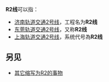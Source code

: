 {{线路名消歧义}}
'''R2线'''可以指：
* [[济南轨道交通2号线|济南轨道交通2号线]]，工程名为'''R2线'''
* [[东莞轨道交通2号线|东莞轨道交通2号线]]，又称'''R2线'''
* [[上海轨道交通2号线|上海轨道交通2号线]]，系统代号為'''R2线'''

==另见==

* [[R2|其它缩写为R2的事物]]
{{disambig|cat=三字路线名消歧义}}